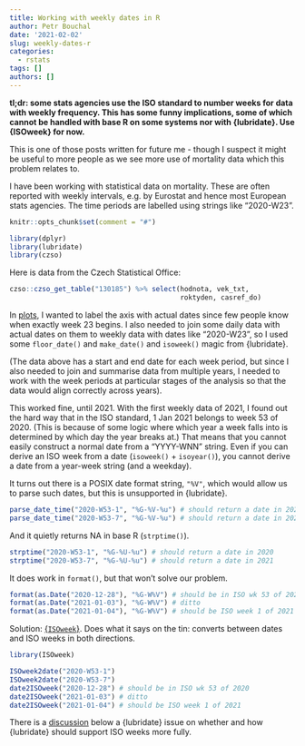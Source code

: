 ```yaml
---
title: Working with weekly dates in R
author: Petr Bouchal
date: '2021-02-02'
slug: weekly-dates-r
categories:
  - rstats
tags: []
authors: []
---
```

 
**tl;dr: some stats agencies use the ISO standard to number weeks for data with weekly frequency. This has some funny implications, some of which cannot be handled with base R on some systems nor with {lubridate}. Use {ISOweek} for now.**

This is one of those posts written for future me -  though I suspect it might be useful to more people as we see more use of mortality data which this problem relates to.

I have been working with statistical data on mortality. These are often reported with weekly intervals, e.g. by Eurostat and hence most European stats agencies. The time periods are labelled using strings like "2020-W23". 

```r
knitr::opts_chunk$set(comment = "#")
```

```r
library(dplyr)
library(lubridate)
library(czso)
```

Here is data from the Czech Statistical Office:

```r
czso::czso_get_table("130185") %>% select(hodnota, vek_txt, 
                                          roktyden, casref_do)
```

In [plots](/covid), I wanted to label the axis with actual dates since few people know when exactly week 23 begins. I also needed to join some daily data with actual dates on them to weekly data with dates like "2020-W23", so I used some `floor_date()` and `make_date()` and `isoweek()` magic from {lubridate}.

(The data above has a start and end date for each week period, but since I also needed to join and summarise data from multiple years, I needed to work with the week periods at particular stages of the analysis so that the data would align correctly across years).

This worked fine, until 2021. With the first weekly data of 2021, I found out the hard way that in the ISO standard, 1 Jan 2021 belongs to week 53 of 2020. (This is because of some logic where which year a week falls into is determined by which day the year breaks at.) That means that you cannot easily construct a normal date from a "YYYY-WNN" string. Even if you can derive an ISO week from a date (`isoweek()` + `isoyear()`), you cannot derive a date from a year-week string (and a weekday). 

It turns out there is a POSIX date format string, `"%V"`, which would allow us to parse such dates, but this is unsupported in {lubridate}. 

```r
parse_date_time("2020-W53-1", "%G-%V-%u") # should return a date in 2020
parse_date_time("2020-W53-7", "%G-%V-%u") # should return a date in 2021
```

And it quietly returns NA in base R (`strptime()`).

```r
strptime("2020-W53-1", "%G-%U-%u") # should return a date in 2020
strptime("2020-W53-7", "%G-%U-%u") # should return a date in 2021
```

It does work in `format()`, but that won't solve our problem.

```r
format(as.Date("2020-12-28"), "%G-W%V") # should be in ISO wk 53 of 2020
format(as.Date("2021-01-03"), "%G-W%V") # ditto
format(as.Date("2021-01-04"), "%G-W%V") # should be ISO week 1 of 2021
```

Solution: [{`ISOweek`}](https://cran.r-project.org/package=ISOweek). Does what it says on the tin: converts between dates and ISO weeks in both directions.

```r
library(ISOweek)
```


```r
ISOweek2date("2020-W53-1")
ISOweek2date("2020-W53-7")
date2ISOweek("2020-12-28") # should be in ISO wk 53 of 2020
date2ISOweek("2021-01-03") # ditto
date2ISOweek("2021-01-04") # should be ISO week 1 of 2021
```

There is a [discussion](https://github.com/tidyverse/lubridate/issues/506) below a {lubridate} issue on whether and how {lubridate} should support ISO weeks more fully.



